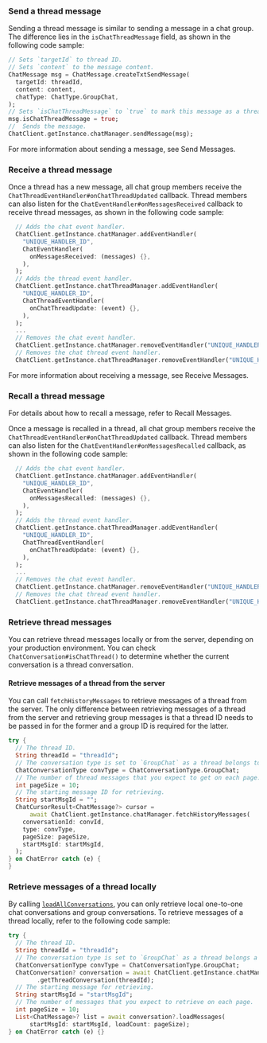 <PlatformWrapper platform="flutter">

### Send a thread message

Sending a thread message is similar to sending a message in a chat group. The difference lies in the `isChatThreadMessage` field, as shown in the following code sample:

```dart
// Sets `targetId` to thread ID.
// Sets `content` to the message content.
ChatMessage msg = ChatMessage.createTxtSendMessage(
  targetId: threadId,
  content: content,
  chatType: ChatType.GroupChat,
);
// Sets `isChatThreadMessage` to `true` to mark this message as a thread message.
msg.isChatThreadMessage = true;
//  Sends the message.
ChatClient.getInstance.chatManager.sendMessage(msg);
```

For more information about sending a message, see <Link to="/agora-chat/client-api/messages/send-receive-messages#send-a-text-message">Send Messages</Link>.

### Receive a thread message

Once a thread has a new message, all chat group members receive the `ChatThreadEventHandler#onChatThreadUpdated` callback. Thread members can also listen for the `ChatEventHandler#onMessagesReceived` callback to receive thread messages, as shown in the following code sample:

```dart
  // Adds the chat event handler.
  ChatClient.getInstance.chatManager.addEventHandler(
    "UNIQUE_HANDLER_ID",
    ChatEventHandler(
      onMessagesReceived: (messages) {},
    ),
  );
  // Adds the thread event handler.
  ChatClient.getInstance.chatThreadManager.addEventHandler(
    "UNIQUE_HANDLER_ID",
    ChatThreadEventHandler(
      onChatThreadUpdate: (event) {},
    ),
  );
  ...
  // Removes the chat event handler.
  ChatClient.getInstance.chatManager.removeEventHandler("UNIQUE_HANDLER_ID");
  // Removes the chat thread event handler.
  ChatClient.getInstance.chatThreadManager.removeEventHandler("UNIQUE_HANDLER_ID");
```

For more information about receiving a message, see <Link to="/agora-chat/client-api/messages/send-receive-messages#receive-a-message">Receive Messages</Link>.

### Recall a thread message

For details about how to recall a message, refer to <Link to="/agora-chat/client-api/messages/send-receive-messages#recall-a-message">Recall Messages</Link>.

Once a message is recalled in a thread, all chat group members receive the `ChatThreadEventHandler#onChatThreadUpdated` callback. Thread members can also listen for the `ChatEventHandler#onMessagesRecalled` callback, as shown in the following code sample:

```dart
  // Adds the chat event handler.
  ChatClient.getInstance.chatManager.addEventHandler(
    "UNIQUE_HANDLER_ID",
    ChatEventHandler(
      onMessagesRecalled: (messages) {},
    ),
  );
  // Adds the thread event handler.
  ChatClient.getInstance.chatThreadManager.addEventHandler(
    "UNIQUE_HANDLER_ID",
    ChatThreadEventHandler(
      onChatThreadUpdate: (event) {},
    ),
  );
  ...
  // Removes the chat event handler.
  ChatClient.getInstance.chatManager.removeEventHandler("UNIQUE_HANDLER_ID");
  // Removes the chat thread event handler.
  ChatClient.getInstance.chatThreadManager.removeEventHandler("UNIQUE_HANDLER_ID");
```



### Retrieve thread messages

You can retrieve thread messages locally or from the server, depending on your production environment.
You can check `ChatConversation#isChatThread()` to determine whether the current conversation is a thread conversation.

#### Retrieve messages of a thread from the server

You can call `fetchHistoryMessages` to retrieve messages of a thread from the server. The only difference between retrieving messages of a thread from the server and retrieving group messages is that a thread ID needs to be passed in for the former and a group ID is required for the latter.

```dart
try {
  // The thread ID.
  String threadId = "threadId";
  // The conversation type is set to `GroupChat` as a thread belongs to a group conversation.
  ChatConversationType convType = ChatConversationType.GroupChat;
  // The number of thread messages that you expect to get on each page.
  int pageSize = 10;
  // The starting message ID for retrieving.
  String startMsgId = "";
  ChatCursorResult<ChatMessage?> cursor =
      await ChatClient.getInstance.chatManager.fetchHistoryMessages(
    conversationId: convId,
    type: convType,
    pageSize: pageSize,
    startMsgId: startMsgId,
  );
} on ChatError catch (e) {
}
```

### Retrieve messages of a thread locally

By calling [`loadAllConversations`](../messages/manage-messages#retrieve-conversations), you can only retrieve local one-to-one chat conversations and group conversations. To retrieve messages of a thread locally, refer to the following code sample:

```dart
try {
  // The thread ID.
  String threadId = "threadId";
  // The conversation type is set to `GroupChat` as a thread belongs a group conversation.
  ChatConversationType convType = ChatConversationType.GroupChat;
  ChatConversation? conversation = await ChatClient.getInstance.chatManager
        .getThreadConversation(threadId);
  // The starting message for retrieving.
  String startMsgId = "startMsgId";
  // The number of messages that you expect to retrieve on each page.
  int pageSize = 10;
  List<ChatMessage>? list = await conversation?.loadMessages(
      startMsgId: startMsgId, loadCount: pageSize);
} on ChatError catch (e) {}
```

</PlatformWrapper>